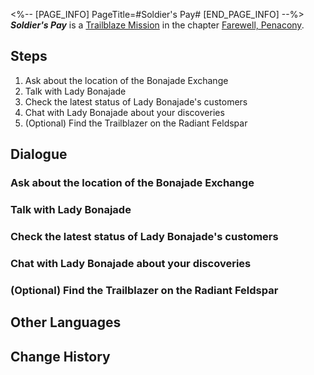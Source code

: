 <%-- [PAGE_INFO]
PageTitle=#Soldier's Pay#
[END_PAGE_INFO] --%>
{{Stub|Dialogue.}}
{{Mission Infobox
|id            = 1034107
|title         = 
|image         = <!--Mission Soldier's Pay.png-->
|type          = Trailblaze
|event_name    = 
|chapter       = Farewell, Penacony
|requirements  = [[Trailblaze Mission]] ''[[Life is But a Drifting Dream]]'' completed
|summary       = Firefly boards the Radiant Feldspar, harboring hope in her heart to find that "Lady Bonajade" who can make people's dreams come true.<br />Though she does not find her answers here, Jade successfully plants a seed in her heart... and someday, it will bloom to bear fruit.
|characters    = Trailblazer
|startLocation = [[<!--starting world-->]] - [[<!--starting area-->]]
|world         = <!--starting world-->
|area          = <!--starting area-->
|prev          = Life is But a Drifting Dream
|next          = A Thousand Bells at Dawn
|rewards       = Trailblaze EXP*200; Stellar Jade*30; Traveler's Guide*2; Lost Crystal*2; Clock Credits*100; Credit*20,000
}}
'''''Soldier's Pay''''' is a [[Trailblaze Mission]] in the chapter [[Farewell, Penacony]].

==Steps==
# Ask about the location of the Bonajade Exchange
# Talk with Lady Bonajade
# Check the latest status of Lady Bonajade's customers
# Chat with Lady Bonajade about your discoveries
# (Optional) Find the Trailblazer on the Radiant Feldspar

<!--
==Gameplay Notes==

--><!--
==Trial Character==

-->
==Dialogue==
{{Stub Dialogue}}
{{Dialogue Start}}
:{{tx}}
{{Dialogue End}}

===Ask about the location of the Bonajade Exchange===
{{Mission Description|type=trailblaze|location=<!--to be added-->|update|Mostly harboring suspicion but with a sliver of hope, Firefly boards the Radiant Feldspar. <br />She's here to find the rumored Bonajade Exchange, which is said to be a pawn shop that can grant anybody's wishes.<br />In order to survive, the Stellaron Hunter chooses to believe this legend &mdash; for now.}}
{{Dialogue Start}}
:{{tx}}
{{Dialogue End}}

===Talk with Lady Bonajade===
{{Mission Description|type=trailblaze|location=<!--to be added-->|update|Mostly harboring suspicion but with a sliver of hope, Firefly boards the Radiant Feldspar. <br />She's here to find the rumored Bonajade Exchange, which is said to be a pawn shop that can grant anybody's wishes.<br />The Stellaron Hunter learns the location of the Bonajade Exchange, and gets ready to talk with the madame who owns it.}}
{{Dialogue Start}}
:{{tx}}
{{Dialogue End}}

===Check the latest status of Lady Bonajade's customers===
{{Mission Description|type=trailblaze|location=<!--to be added-->|update|Mostly harboring suspicion but with a sliver of hope, Firefly boards the Radiant Feldspar. <br />She's here to find the rumored Bonajade Exchange, which is said to be a pawn shop that can grant anybody's wishes.<br />The owner of the pawn shop, Lady Bonajade, believes Firefly to know nothing of the cost for wishes to come true. She hopes Firefly can learn with her own eyes and ears what the act of "pawning" truly means.}}
{{Dialogue Start}}
:{{tx}}
{{Dialogue End}}

===Chat with Lady Bonajade about your discoveries===
{{Mission Description|type=trailblaze|location=<!--to be added-->|update|Firefly listened to Lady Bonajade's suggestion and saw for herself the wishes of the pawn shoppers coming true.<br />But she still could not understand the nature of "pawning," nor could she fathom the true cost of what people are willing to pay to realize their wishes.<br />She has to return to Lady Bonajade and hope that she can explain the meaning behind everything.}}
{{Dialogue Start}}
:{{tx}}
{{Dialogue End}}

===(Optional) Find the Trailblazer on the Radiant Feldspar===
{{Mission Description|type=trailblaze|location=<!--to be added-->|update|Mostly harboring suspicion but with a sliver of hope, Firefly boards the Radiant Feldspar. <br />She's here to find the rumored Bonajade Exchange, which is said to be a pawn shop that can grant anybody's wishes.<br />In order to survive, the Stellaron Hunter chooses to believe this legend &mdash; for now.}}
{{Dialogue Start}}
:{{tx}}
{{Dialogue End}}

==Other Languages==
{{Other Languages
|en   = Soldier's Pay
|zhs  = 士兵的报酬
|zht  = 士兵的報酬
|ja   = 兵士の報酬
|ko   = 병사의 보수
|es   = Paga del soldado
|fr   = Rémunération du soldat
|ru   = Солдатская награда
|th   = รางวัลแด่ทหารกล้า
|vi   = Thù Lao Của Binh Sĩ
|de   = Lohn eines Soldaten
|id   = Penghargaan Prajurit
|pt   = Pagamento do Soldado
}}

==Change History==
{{Change History|2.3}}
